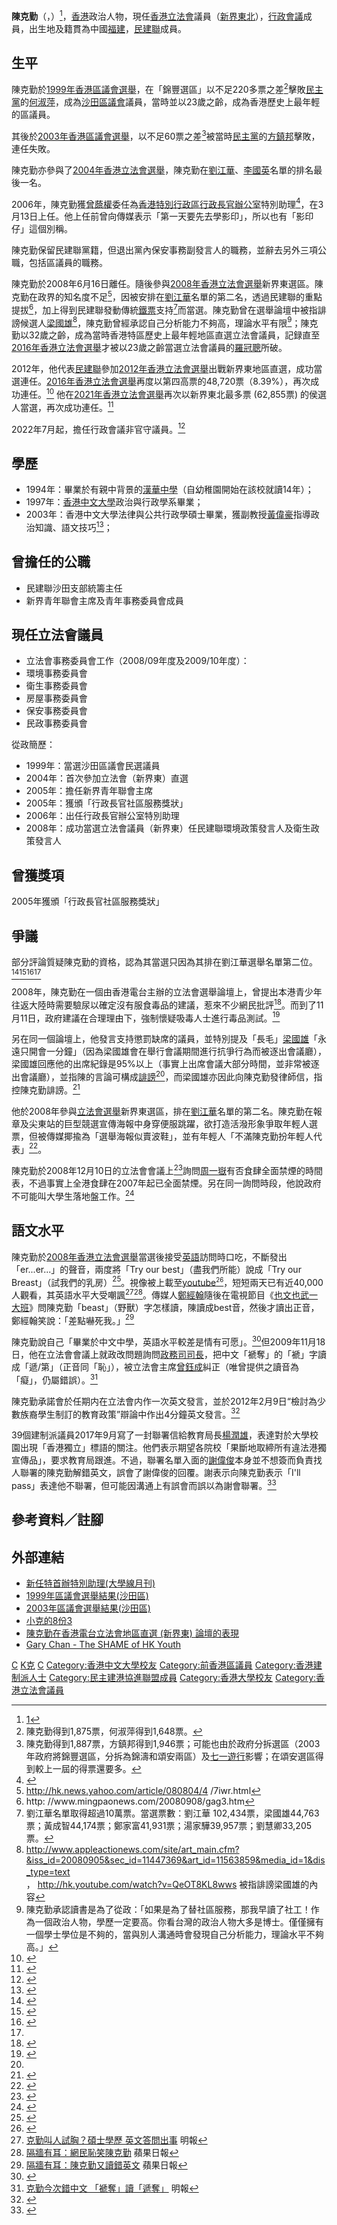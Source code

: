 {{distinguish|李克勤}}
{{multiple issues|
{{citation style|time=2016-02-15T18:29:04+00:00}}
{{copyedit|time=2016-02-15T18:29:04+00:00}}
{{external links|time=2016-02-15T18:29:04+00:00}}
{{BLPsources|date=2012年5月}}
}}
{{Infobox_officeholder
| honorific-prefix =[[尊敬的#香港|The Honourable]]
| name = 陳克勤
| native_name = Gary Chan Hak-kan
| native_name_lang = en
| honorific-suffix = [[銀紫荊星章|SBS]] [[太平紳士|JP]] 議員
| image name = Gary Chan Hak-kan.JPG
| image width = 150px
| office = [[香港行政會議成員列表|香港行政會議成員]]<br />{{small|非官守議員}}
| term_start = 2022年7月1日
| term_end = 
| appointed = [[李家超|李家超]]
| succeeding = [[葉國謙|葉國謙]]
| predecessor= [[葉國謙|葉國謙]]
| successor= 
| office2 = [[File:Legco.svg|20px]] [[香港立法會|香港立法會]][[香港立法會議員列表|議員]]
| term_start2 = 2022年1月1日
| term_end2 = 
| predecessor2 = (首設)
| successor2 = 
| constituency2 = [[新界東北選區|新界東北]]
| majority2 = [[2021年香港立法會選舉|2021年]]：62,855 (46.54%)
| term_start3 = 2008年10月1日
| term_end3 = 2021年12月31日
| predecessor3 = [[李國英_(1949年)|李國英]]
| successor3 =  (選區重組議席取消)
| majority3 = [[2008年香港立法會選舉|2008年]]：50,873 (14.09%)<br/>名單次位，[[劉江華|劉江華]]名單餘票<br/><hr/>[[2012年香港立法會選舉|2012年]]：40,977 (8.82%)<br/>名單首位<br/><hr/>[[2016年香港立法會選舉|2016年]]：48,720 (8.39%)<br/>名單首位<br/><hr/>
| constituency3 = [[新界東選區|新界東]]
| office4 = [[沙田區議會|沙田區議會]]議員
| term_start4 = 2000年1月1日
| term_end4=2003年12月31日
| constituency4 = [[錦濤_(選區)|錦豐]]
| predecessor4 = [[何淑萍_(香港)|何淑萍]]
| successor4   = [[何淑萍_(香港)|何淑萍]]
| party = {{DAB/short}}
| date of birth = {{birth_date_and_age|1976|4|24}}
| place of birth = {{CHN}}[[福建省|福建省]][[廈門市|廈門市]]<ref>{{cite web|url=https://martinoei.wordpress.com/2008/09/12/%E9%99%B3%E5%85%8B%E5%8B%A432%E6%AD%B2%EF%BC%8C%E4%BF%82%E7%9C%9F%E5%94%94%E4%BF%82%E5%91%80%EF%BC%9F/|title=陳克勤32歲，係真唔係呀？|date=2008-09-12|publisher=|accessdate=2015-06-21|archive-date=2015-06-21|archive-url=https://web.archive.org/web/20150621173603/https://martinoei.wordpress.com/2008/09/12/%E9%99%B3%E5%85%8B%E5%8B%A432%E6%AD%B2%EF%BC%8C%E4%BF%82%E7%9C%9F%E5%94%94%E4%BF%82%E5%91%80%EF%BC%9F/|dead-url=no}}</ref>
| sex = 男
| date of death = 
| place of death = 
| residence = {{HKG}}[[新界|新界]][[馬鞍山_(香港市鎮)|馬鞍山]][[大水坑|大水坑]]<ref>[https://www.gld.gov.hk/egazette/pdf/20162022e/cgn2016202236.pdf 憲報號外第20卷第22期] {{Wayback|url=https://www.gld.gov.hk/egazette/pdf/20162022e/cgn2016202236.pdf |date=20181027103141 }}，香港政府</ref>
| spouse = 
| relatives = 
| children = 
| profession = 
| signature =
| website = 
| educate = 
* [[漢華小學|漢華小學]]
* [[漢華中學|漢華中學]]
* [[香港中文大學|香港中文大學]]政治與行政學社會科學（榮譽）學士
* 香港中文大學法律與公共行政學社會科學碩士
| past = 
| work =
}}
'''陳克勤'''{{SBS}}{{JP}}（{{lang-en|Gary Chan Hak-kan}}，{{bd|1976年|4月24日|catIdx=C}}）<ref>[http://lifec.mingpao.com/cfm/dailynews3b.cfm?File=20090416/nalgz/gzb1.txt]{{dead link|date=2018年5月 |bot=InternetArchiveBot |fix-attempted=yes }}</ref>，[[香港|香港]]政治人物，現任[[香港立法會|香港立法會]]議員（[[新界東北選區|新界東北]]），[[香港特別行政區行政會議|行政會議]]成員，出生地及籍貫為中國[[福建|福建]]，[[民建聯|民建聯]]成員。

==生平==
陳克勤於[[1999年香港區議會選舉|1999年香港區議會選舉]]，在「錦豐選區」以不足220多票之差<ref>陳克勤得到1,875票，何淑萍得到1,648票。</ref>擊敗[[民主黨_(香港)|民主黨]]的[[何淑萍_(香港)|何淑萍]]，成為[[沙田區議會|沙田區議會]]議員，當時並以23歲之齡，成為香港歷史上最年輕的區議員。

其後於[[2003年香港區議會選舉|2003年香港區議會選舉]]，以不足60票之差<ref>陳克勤得到1,887票，方鎮邦得到1,946票；可能也由於政府分拆選區（2003年政府將錦豐選區，分拆為錦濤和頌安兩區）及[[七一遊行|七一遊行]]影響；在頌安選區得到較上一屆的得票還要多。</ref>被當時[[民主黨_(香港)|民主黨]]的[[方鎮邦|方鎮邦]]擊敗，連任失敗。

陳克勤亦參與了[[2004年香港立法會選舉|2004年香港立法會選舉]]，陳克勤在[[劉江華|劉江華]]、[[李國英_(香港)|李國英]]名單的排名最後一名。

2006年，陳克勤獲[[曾蔭權|曾蔭權]]委任為[[香港特別行政區行政長官辦公室|香港特別行政區行政長官辦公室]]特別助理<ref>{{cite web|url=http://hm.people.com.cn/GB/42273/4088920.html|title=陈克勤将任香港特首办特别助理 保留民建联党籍--港澳--人民网|website=hm.people.com.cn|accessdate=2007-03-23|archive-date=2006-12-11|archive-url=https://web.archive.org/web/20061211021431/http://hm.people.com.cn/GB/42273/4088920.html|dead-url=no}}</ref>，在3月13日上任。他上任前曾向傳媒表示「第一天要先去學影印」，所以也有「影印仔」這個別稱。

陳克勤保留民建聯黨籍，但退出黨內保安事務副發言人的職務，並辭去另外三項公職，包括區議員的職務。

陳克勤於2008年6月16日離任。隨後參與[[2008年香港立法會選舉|2008年香港立法會選舉]]新界東選區。陳克勤在政界的知名度不足<ref>http://hk.news.yahoo.com/article/080804/4 /7iwr.html</ref>，因被安排在[[劉江華|劉江華]]名單的第二名，透過民建聯的重點提拔<ref>http: //www.mingpaonews.com/20080908/gag3.htm</ref>，加上得到民建聯發動傳統[[鐵票|鐵票]]支持<ref>劉江華名單取得超過10萬票。當選票數：劉江華 102,434票，梁國雄44,763票；黃成智44,174票；鄭家富41,931票；湯家驊39,957票；劉慧卿33,205 票。</ref>而當選。陳克勤曾在選舉論壇中被指誹謗候選人[[梁國雄|梁國雄]]<ref>http://www.appleactionews.com/site/art_main.cfm?&iss_id=20080905&sec_id=11447369&art_id=11563859&media_id=1&dis_type=text　 {{Wayback|url=http://www.appleactionews.com/site/art_main.cfm?&iss_id=20080905&sec_id=11447369&art_id=11563859&media_id=1&dis_type=text |date=20080913095524 }}<br>， http://hk.youtube.com/watch?v=QeOT8KL8wws {{Wayback|url=http://hk.youtube.com/watch?v=QeOT8KL8wws |date=20080909043604 }} 被指誹謗梁國雄的內容</ref>，陳克勤曾經承認自己分析能力不夠高，理論水平有限<ref>陳克勤承認讀書是為了從政：「如果是為了替社區服務，那我早讀了社工！作為一個政治人物，學歷一定要高。你看台灣的政治人物大多是博士。僅僅擁有一個學士學位是不夠的，當與別人溝通時會發現自己分析能力，理論水平不夠高。」</ref>；陳克勤以32歲之齡，成為當時香港特區歷史上最年輕地區直選立法會議員，記録直至[[2016年香港立法會選舉|2016年香港立法會選舉]]才被以23歲之齡當選立法會議員的[[羅冠聰|羅冠聰]]所破。

2012年，他代表[[民建聯|民建聯]]參加[[2012年香港立法會選舉|2012年香港立法會選舉]]出戰新界東地區直選，成功當選連任。[[2016年香港立法會選舉|2016年香港立法會選舉]]再度以第四高票的48,720票（8.39%），再次成功連任。<ref>{{cite web|url=http://www.elections.gov.hk/legco2016/chi/rs_gc_LC5.html?1473088119871|title=2016立法會選舉 - 選舉結果|website=www.elections.gov.hk|accessdate=2016-09-06|archive-date=2016-09-11|archive-url=https://web.archive.org/web/20160911142011/http://www.elections.gov.hk/legco2016/chi/rs_gc_LC5.html?1473088119871|dead-url=no}}</ref> 他在[[2021年香港立法會選舉|2021年香港立法會選舉]]再次以新界東北最多票 (62,855票) 的侯選人當選，再次成功連任。<ref>{{Cite web|title=立法會選舉結果丨一文看清地區直選、功能界別、選委會界別選舉結果 地方選區30.2%投票率創回歸新低|url=https://hk.news.yahoo.com/%E7%AB%8B%E6%B3%95%E6%9C%83%E9%81%B8%E8%88%89-2021-2021-%E7%AB%8B%E6%B3%95%E6%9C%83%E9%81%B8%E8%88%89-%E6%8A%95%E7%A5%A8%E7%8E%87-%E9%BB%9E%E7%A5%A8-%E9%81%B8%E8%88%89%E7%B5%90%E6%9E%9C-003012856.html|access-date=2021-12-20|work=hk.news.yahoo.com|language=zh-Hant-HK}}</ref>

2022年7月起，擔任行政會議非官守議員。<ref>{{cite web|url=https://news.rthk.hk/rthk/ch/component/k2/1654193-20220622.htm |title=新一屆行政會議成員名單公布　葉劉淑儀任召集人 |publisher=香港電台網站|date=2022-06-22|accessdate=2022-06-25}}</ref>

== 學歷 ==
*1994年：畢業於有親中背景的[[漢華中學|漢華中學]]（自幼稚園開始在該校就讀14年）；
*1997年：[[香港中文大學|香港中文大學]]政治與行政學系畢業；
*2003年：香港中文大學法律與公共行政學碩士畢業，獲副教授[[黃偉豪_(學者)|黃偉豪]]指導政治知識、語文技巧<ref>{{cite web|url=http://www.com.cuhk.edu.hk/ubeat/060373/Chan.html|title=陳克勤忽然上位, 2006年3月大學線月刊|publisher=|accessdate=2007-03-22|archive-date=2007-10-27|archive-url=https://web.archive.org/web/20071027162548/http://www.com.cuhk.edu.hk/ubeat/060373/Chan.html|dead-url=no}}</ref>；

== 曾擔任的公職 ==
*民建聯沙田支部統籌主任
*新界青年聯會主席及青年事務委員會成員

== 現任立法會議員 ==
*立法會事務委員會工作（2008/09年度及2009/10年度）：
*環境事務委員會
*衛生事務委員會
*房屋事務委員會
*保安事務委員會
*民政事務委員會

從政簡歷：
*1999年：當選沙田區議會民選議員
*2004年：首次參加立法會（新界東）直選
*2005年：擔任新界青年聯會主席 
*2005年：獲頒「行政長官社區服務獎狀」 
*2006年：出任行政長官辦公室特別助理 
*2008年：成功當選立法會議員（新界東）任民建聯環境政策發言人及衛生政策發言人

== 曾獲獎項 ==
2005年獲頒「行政長官社區服務獎狀」

== 爭議 ==
部分評論質疑陳克勤的資格，認為其當選只因為其排在劉江華選舉名單第二位。<ref>{{Cite web |url=http://www.com.cuhk.edu.hk/ubeat/060373/Chan.html |title=存档副本 |accessdate=2007-03-22 |archive-date=2007-10-27 |archive-url=https://web.archive.org/web/20071027162548/http://www.com.cuhk.edu.hk/ubeat/060373/Chan.html |dead-url=no }}</ref><ref name="atnext.com">{{cite web |url=http://appledaily.atnext.com/template/apple/art_main.cfm?iss_id=20080911&sec_id=4104&subsec_id=15333&art_id=11585968&cat_id=45&coln_id=20 |title=存档副本 |accessdate=2009-04-05 |deadurl=yes |archiveurl=https://web.archive.org/web/20080913215722/http://www1.appledaily.atnext.com/template/apple/art_main.cfm?iss_id=20080911&sec_id=4104&subsec_id=15333&art_id=11585968&cat_id=45&coln_id=20 |archivedate=2008-09-13 }}</ref><ref>{{cite news|url=http://hk.beta.news.yahoo.com/article/080907/3/83lf.html|author=陳意婷 楊耀登|title=劉江華陳克勤雙雙入局|publisher=星島日報|date=2008-09-08}}{{dead link|date=2018年5月 |bot=InternetArchiveBot |fix-attempted=yes }}</ref><ref name="atnext.com"/>

2008年，陳克勤在一個由香港電台主辦的立法會選舉論壇上，曾提出本港青少年往返大陸時需要驗尿以確定沒有服食毒品的建議，惹來不少網民批評<ref name="RTHK Forum">{{cite web|url=http://www.youtube.com/watch?v=DlGA7jLpkdw|title=陳克勤無撚用|first=|last=pk12345678790|date=2008-08-24|publisher=|via=YouTube|accessdate=2008-11-10|archive-date=2008-09-26|archive-url=https://web.archive.org/web/20080926162632/http://www.youtube.com/watch?v=DlGA7jLpkdw|dead-url=no}}</ref>。而到了11月11日，政府建議在合理理由下，強制懷疑吸毒人士進行毒品測試。<ref>{{cite news|title=執法人員有權強制做毒品測試|url=http://www.appleactionews.com/site/art_main.cfm?&iss_id=20081111&sec_id=6996647&art_id=11834915&media_id=1&dis_type=text|publisher=蘋果動新聞|date=2008年11月11日|accessdate=2008年11月11日|archive-date=2008年11月10日|archive-url=https://web.archive.org/web/20081110013216/http://www.appleactionews.com/site/art_main.cfm|dead-url=yes}}</ref>

另在同一個論壇上，他發言支持懲罰缺席的議員，並特別提及「長毛」[[梁國雄|梁國雄]]「永遠只開會一分鐘」（因為梁國雄會在舉行會議期間進行抗爭行為而被逐出會議廳），梁國雄回應他的出席紀錄是95%以上（事實上出席會議大部分時間，並非常被逐出會議廳），並指陳的言論可構成[[誹謗|誹謗]]<ref name="RTHK Forum" />，而梁國雄亦因此向陳克勤發律師信，指控陳克勤誹謗。<ref>{{cite news|title=長毛指控陳克勤誹謗|url=http://appledaily.atnext.com/template/apple/art_main.cfm?iss_id=20080905&sec_id=4104&subsec_id=11867&art_id=11563387&cat_id=11562732|publisher=蘋果日報|date=2008年9月5日|accessdate=2008年11月11日|deadurl=yes|archiveurl=https://web.archive.org/web/20080912232623/http://www1.appledaily.atnext.com/template/apple/art_main.cfm?iss_id=20080905&sec_id=4104&subsec_id=11867&art_id=11563387&cat_id=11562732|archivedate=2008年9月12日}}</ref>

他於2008年參與[[2008年香港立法會選舉|立法會選舉]]新界東選區，排在[[劉江華|劉江華]]名單的第二名。陳克勤在報章及尖東站的巨型競選宣傳海報中身穿便服跳躍，欲打造活潑形象爭取年輕人選票，但被傳媒揶揄為「選舉海報似賣波鞋」，並有年輕人「不滿陳克勤扮年輕人代表」<ref>{{cite news|title=facebook 湧現聲討群組　轟保皇黨網上熱爆|url=http://appledaily.atnext.com/template/apple/art_main.cfm?iss_id=20080906&sec_id=4104&subsec_id=11867&art_id=11566740&cat_id=11562732|publisher=蘋果日報|date=2008年9月6日|accessdate=2008年11月11日|deadurl=yes|archiveurl=https://web.archive.org/web/20080913080230/http://www1.appledaily.atnext.com/template/apple/art_main.cfm?iss_id=20080906&sec_id=4104&subsec_id=11867&art_id=11566740&cat_id=11562732|archivedate=2008年9月13日}}</ref>。

陳克勤於2008年12月10日的立法會會議上<ref>{{cite web|url=http://www.youtube.com/watch?v=-wPnNRqqWQY|title=YouTube|website=www.youtube.com|accessdate=2009-07-18|archive-date=2016-10-07|archive-url=https://web.archive.org/web/20161007093902/https://www.youtube.com/watch?v=-wPnNRqqWQY|dead-url=no}}</ref>詢問[[周一嶽|周一嶽]]有否食肆全面禁煙的時間表，不過事實上全港食肆在2007年起已全面禁煙。另在同一詢問時段，他說政府不可能叫大學生落地盤工作。<ref>{{cite web|url=http://hk.youtube.com/watch?v=-wPnNRqqWQY|title=YouTube|website=hk.youtube.com}}</ref>

== 語文水平 ==
陳克勤於[[2008年香港立法會選舉|2008年香港立法會選舉]]當選後接受[[英語|英語]]訪問時口吃，不斷發出「er...er...」的聲音，兩度將「Try our best」（盡我們所能）說成「Try our Breast」（試我們的乳房）<ref>{{fact|也有網民開玩笑道指他是說「揸 our Breast」（抓我們的乳房）}}</ref>。視像被上載至[[youtube|youtube]]<small><ref>{{cite web|url=http://www.youtube.com/watch?v=BQIhW4b5zSM|title=陳克勤: er...er...er...try our BREAST|first=|last=hkgoldenstardust|date=2008-09-07|publisher=|via=YouTube|accessdate=2008-09-09|archive-date=2008-09-10|archive-url=https://web.archive.org/web/20080910220142/http://www.youtube.com/watch?v=BQIhW4b5zSM|dead-url=no}}</ref></small>，短短兩天已有近40,000人觀看，其英語水平大受嘲諷<ref>[http://www.mingpaonews.com/20080909/gzb1.htm 克勤叫人試胸？碩士學歷 英文答問出事] {{Wayback|url=http://www.mingpaonews.com/20080909/gzb1.htm |date=20080911222013 }} 明報</ref><ref>[http://www1.appledaily.atnext.com/template/apple/art_main.cfm?iss_id=20080909&sec_id=4104&subsec_id=15333&art_id=11577963&cat_id=45&coln_id=20 隔牆有耳：網民恥笑陳克勤] {{webarchive|url=https://web.archive.org/web/20080913051937/http://www1.appledaily.atnext.com/template/apple/art_main.cfm?iss_id=20080909&sec_id=4104&subsec_id=15333&art_id=11577963&cat_id=45&coln_id=20 |date=2008-09-13 }} 蘋果日報</ref>。傳媒人[[鄭經翰|鄭經翰]]隨後在電視節目《[[也文也武一大班|也文也武一大班]]》問陳克勤「beast」（野獸）字怎樣讀，陳讀成best音，然後才讀出正音{{IPA|bi:st}}，鄭經翰笑說：「差點嚇死我。」<ref>[http://appledaily.atnext.com/template/apple/art_main.cfm?iss_id=20081017&sec_id=4104&subsec_id=15333&art_id=11731228&cat_id=45&coln_id=20 隔牆有耳：陳克勤又讀錯英文] {{webarchive|url=https://web.archive.org/web/20081019114724/http://www1.appledaily.atnext.com/template/apple/art_main.cfm?iss_id=20081017&sec_id=4104&subsec_id=15333&art_id=11731228&cat_id=45&coln_id=20 |date=2008-10-19 }} 蘋果日報</ref>

陳克勤說自己「畢業於中文中學，英語水平較差是情有可愿」。<ref>{{cite web|url=http://news.mingpao.com/20091209/gzb2.htm|title=明報新聞網|website=news.mingpao.com|accessdate=2009-12-09|archive-date=2009-12-13|archive-url=https://web.archive.org/web/20091213014347/http://news.mingpao.com/20091209/gzb2.htm|dead-url=no}}</ref>但2009年11月18日，他在立法會會議上就政改問題詢問[[香港政務司司長|政務司司長]]，把中文「褫奪」的「褫」字讀成「遞/第」（正音同「恥」），被立法會主席[[曾鈺成|曾鈺成]]糾正（唯曾提供之讀音為「癡」，仍屬錯誤）。<ref>[http://news.mingpao.com/20091119/gzb1.htm 克勤今次錯中文 「褫奪」讀「遞奪」] {{Wayback|url=http://news.mingpao.com/20091119/gzb1.htm |date=20091122060533 }}明報</ref>

陳克勤承諾會於任期内在立法會内作一次英文發言，並於2012年2月9日“檢討為少數族裔學生制訂的教育政策”辯論中作出4分鐘英文發言。<ref>{{cite av media|url=http://www.youtube.com/watch?v=LGKTQXx99_k|title=Motion on "Reviewing the Education Policy for Ethnic Minority Students" / Chan Hak-kan's Speech|date=2012-02-09|publisher=|via=YouTube|access-date=2012-04-28|archive-date=2016-10-02|archive-url=https://web.archive.org/web/20161002000228/https://www.youtube.com/watch?v=LGKTQXx99_k|dead-url=no}}</ref>

39個建制派議員2017年9月寫了一封聯署信給教育局長[[楊潤雄|楊潤雄]]，表達對於大學校園出現「香港獨立」標語的關注。他們表示期望各院校「果斷地取締所有違法港獨宣傳品」，要求教育局跟進。不過，聯署名單入面的[[謝偉俊|謝偉俊]]本身並不想簽而負責找人聯署的陳克勤解錯英文，誤會了謝偉俊的回覆。謝表示向陳克勤表示「I'll pass」表達他不聯署，但可能因溝通上有誤會而誤以為謝會聯署。<ref>{{cite news|url=http://news.mingpao.com/pns/dailynews/web_tc/article/20170913/s00002/1505240170341|title=陳克勤錯解「I'll pass」 反校園播獨 謝偉俊「被簽名」|publisher=明報|date=2017-09-13|accessdate=2017-09-22|archive-date=2017-09-22|archive-url=https://web.archive.org/web/20170922145331/https://news.mingpao.com/pns/dailynews/web_tc/article/20170913/s00002/1505240170341|dead-url=no}}</ref>

==參考資料／註腳==
{{reflist|3}}

==外部連結==
{{Wikiquote}}
*[http://www.com.cuhk.edu.hk/ubeat/060373/Chan.html 新任特首辦特別助理(大學線月刊)] {{Wayback|url=http://www.com.cuhk.edu.hk/ubeat/060373/Chan.html |date=20071027162548 }}
*[https://web.archive.org/web/20080501212539/http://www.elections.gov.hk/elections/dcelect99/chi/c21_cg.htm 1999年區議會選舉結果(沙田區)]
*[https://web.archive.org/web/20070930160242/http://www.elections.gov.hk/elections/dc2003/tc_chi/result/result_st.html 2003年區議會選舉結果(沙田區)]
*[http://hk.myblog.yahoo.com/higarychan?suc=1 小克的8份3] {{Wayback|url=http://hk.myblog.yahoo.com/higarychan?suc=1 |date=20080912020530 }}
*[http://hk.youtube.com/watch?v=QeOT8KL8wws 陳克勤在香港電台立法會地區直選 (新界東) 論壇的表現] {{Wayback|url=http://hk.youtube.com/watch?v=QeOT8KL8wws |date=20080909043604 }}
*[http://www.facebook.com/group.php?gid=29922100847 Gary Chan - The SHAME of HK Youth]

{{香港特別行政區第四屆立法會議員}}
{{香港特別行政區第五屆立法會議員}}
{{香港特別行政區第六屆立法會議員}}
{{香港特別行政區第七屆立法會議員}}
{{民主建港協進聯盟}}

{{start box}}
{{s-before|首任}}
{{s-title|[[沙田區議會|沙田區議會]]錦豐選區|2000年—2003年}}
{{s-after|末任}}
{{end}}

[[Category:香港福建人|C]]
[[Category:陳姓|K克]]
[[Category:漢華中學校友|C]]
[[Category:香港中文大學校友|Category:香港中文大學校友]]
[[Category:前香港區議員|Category:前香港區議員]]
[[Category:香港建制派人士|Category:香港建制派人士]]
[[Category:民主建港協進聯盟成員|Category:民主建港協進聯盟成員]]
[[Category:香港大學校友|Category:香港大學校友]]
[[Category:香港立法會議員|Category:香港立法會議員]]